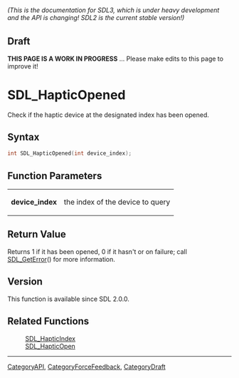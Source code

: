 ====== (This is the documentation for SDL3, which is under heavy development and the API is changing! SDL2 is the current stable version!) ======

== Draft ==

'''THIS PAGE IS A WORK IN PROGRESS''' ... Please make edits to this page to improve it!
= SDL_HapticOpened =

Check if the haptic device at the designated index has been opened.

== Syntax ==

<syntaxhighlight lang='c'>
int SDL_HapticOpened(int device_index);
</syntaxhighlight>

== Function Parameters ==

{|
|'''device_index'''
|the index of the device to query
|}

== Return Value ==

Returns 1 if it has been opened, 0 if it hasn't or on failure; call
[[SDL_GetError]]() for more information.

== Version ==

This function is available since SDL 2.0.0.

== Related Functions ==

:[[SDL_HapticIndex]]
:[[SDL_HapticOpen]]

----
[[CategoryAPI]], [[CategoryForceFeedback]], [[CategoryDraft]]



